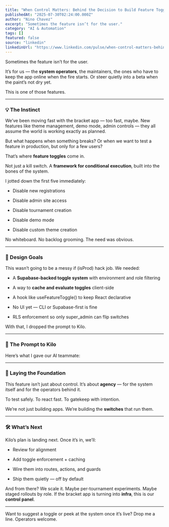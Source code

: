 ```yaml
---
title: "When Control Matters: Behind the Decision to Build Feature Toggles Into the Bracket App"
publishedAt: "2025-07-30T02:24:00.000Z"
author: "Nino Chavez"
excerpt: "Sometimes the feature isn’t for the user."
category: "AI & Automation"
tags: []
featured: false
source: "linkedin"
linkedinUrl: "https://www.linkedin.com/pulse/when-control-matters-behind-decision-build-feature-toggles-chavez-gmttc"
---
```


Sometimes the feature isn’t for the user.

It’s for us — the **system operators**, the maintainers, the ones who have to keep the app online when the fire starts. Or steer quietly into a beta when the paint’s not dry yet.

This is one of those features.

* * *

### 💡 The Instinct

We’ve been moving fast with the bracket app — too fast, maybe. New features like theme management, demo mode, admin controls — they all assume the world is working exactly as planned.

But what happens when something breaks? Or when we want to test a feature in production, but only for a few users?

That’s where **feature toggles** come in.

Not just a kill switch. A **framework for conditional execution**, built into the bones of the system.

I jotted down the first five immediately:

-   Disable new registrations
    
-   Disable admin site access
    
-   Disable tournament creation
    
-   Disable demo mode
    
-   Disable custom theme creation
    

No whiteboard. No backlog grooming. The need was obvious.

* * *

### 🧠 Design Goals

This wasn’t going to be a messy if (isProd) hack job. We needed:

-   A **Supabase-backed toggle system** with environment and role filtering
    
-   A way to **cache and evaluate toggles** client-side
    
-   A hook like useFeatureToggle() to keep React declarative
    
-   No UI yet — CLI or Supabase-first is fine
    
-   RLS enforcement so only super\_admin can flip switches
    

With that, I dropped the prompt to Kilo.

* * *

### 🤖 The Prompt to Kilo

Here’s what I gave our AI teammate:

* * *

### 🧱 Laying the Foundation

This feature isn’t just about control. It’s about **agency** — for the system itself and for the operators behind it.

To test safely. To react fast. To gatekeep with intention.

We’re not just building apps. We’re building the **switches** that run them.

* * *

### 🛠 What’s Next

Kilo’s plan is landing next. Once it’s in, we’ll:

-   Review for alignment
    
-   Add toggle enforcement + caching
    
-   Wire them into routes, actions, and guards
    
-   Ship them quietly — off by default
    

And from there? We scale it. Maybe per-tournament experiments. Maybe staged rollouts by role. If the bracket app is turning into **infra**, this is our **control panel**.

* * *

Want to suggest a toggle or peek at the system once it’s live? Drop me a line. Operators welcome.